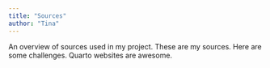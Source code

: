 ```yaml
---
title: "Sources"
author: "Tina"
---
```


An overview of sources used in my project.
These are my sources. Here are some challenges. Quarto websites are awesome.
